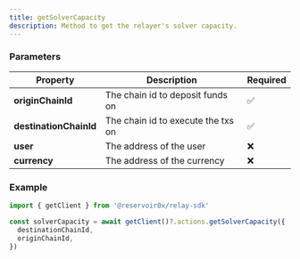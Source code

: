 ```yaml
---
title: getSolverCapacity
description: Method to get the relayer's solver capacity.
---
```


### Parameters

| Property       | Description                                                                                                                                                                                                                                                                                                                                   | Required |
| -------------- | ------------------------------------------------------------------------------------------------------------------------ | -------- |
| **originChainId**    | The chain id to deposit funds on                                                                    | ✅      |
| **destinationChainId**  | The chain id to execute the txs on                                                        | ✅      |
| **user**      | The address of the user                                                                           | ❌      |
| **currency**          | The address of the currency                                                                 | ❌      |

### Example

```typescript 
import { getClient } from '@reservoir0x/relay-sdk'

const solverCapacity = await getClient()?.actions.getSolverCapacity({
  destinationChainId,
  originChainId,
})
```